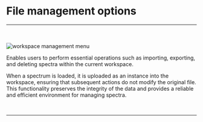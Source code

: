 
# File management options

<hr></hr>
<br></br>
<Image src="/images/file_management_menu.png" alt="workspace management menu" width={783} height={55} />

Enables users to perform essential operations such as importing, exporting, and deleting spectra within the current workspace. 

When a spectrum is loaded, it is uploaded as an instance into the workspace, ensuring that subsequent actions do not modify the original file. This functionality preserves the integrity of the data and provides a reliable and efficient environment for managing spectra.

<br />
<hr />
<br />
<ImageLink href="/file_management/import_spectra" image={{alt: "import spectra icon", src: "/images/import_spectra_icon.svg"}} text="Import spectra" />
<br />
<ImageLink href="/file_management/export_spectra" image={{alt: "export spectra icon", src: "/images/export_spectra_icon.svg"}} text="Export spectra" />
<br />
<ImageLink href="/file_management/delete_spectra" image={{alt: "delete spectra icon", src: "/images/delete_spectra_icon.svg"}} text="Delete spectra" />
